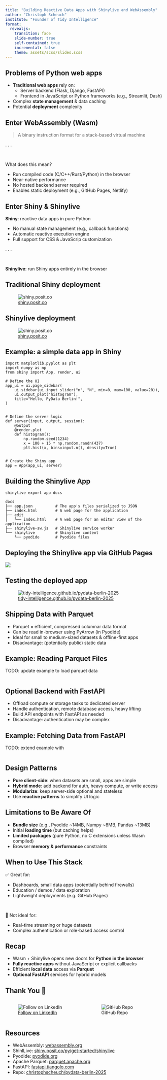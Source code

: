 ```yaml
---
title: "Building Reactive Data Apps with Shinylive and WebAssembly"
author: "Christoph Scheuch"
institute: "Founder of Tidy Intelligence"
format: 
  revealjs:
    transition: fade
    slide-number: true
    self-contained: true
    incremental: false
    theme: assets/scss/slides.scss
---
```


## Problems of Python web apps

- **Traditional web apps** rely on:
  - Server backend (Flask, Django, FastAPI)
  - Frontend in JavaScript or Python frameworks (e.g., Streamlit, Dash)
- Complex **state management** & data caching
- Potential **deployment** complexity

## Enter WebAssembly (Wasm)

> A binary instruction format for a stack-based virtual machine

. . .

<br>

What does this mean?

- Run compiled code (C/C++/Rust/Python) in the browser
- Near-native performance
- No hosted backend server required
- Enables static deployment (e.g., GitHub Pages, Netlify)

## Enter Shiny & Shinylive

**Shiny**: reactive data apps in pure Python
    
- No manual state management (e.g., callback functions)
- Automatic reactive execution engine
- Full support for CSS & JavaScrip customization

. . .

<br>

**Shinylive**: run Shiny apps entirely in the browser 

## Traditional Shiny deployment

![[shiny.posit.co](https://shiny.posit.co/py/get-started/shinylive.html)](assets/img/traditional-shiny-deployment.png)

## Shinylive deployment

![[shiny.posit.co](https://shiny.posit.co/py/get-started/shinylive.html)](assets/img/shinylive-deployment.png)

## Example: a simple data app in Shiny

```.python
import matplotlib.pyplot as plt
import numpy as np
from shiny import App, render, ui

# Define the UI
app_ui = ui.page_sidebar(
    ui.sidebar(ui.input_slider("n", "N", min=0, max=100, value=20)),
    ui.output_plot("histogram"),
    title="Hello, PyData Berlin!",
)


# Define the server logic
def server(input, output, session):
    @output
    @render.plot
    def histogram():
        np.random.seed(1234)
        x = 100 + 15 * np.random.randn(437)
        plt.hist(x, bins=input.n(), density=True)


# Create the Shiny app
app = App(app_ui, server)
```

## Building the Shinylive App

`shinylive export app docs`

```
docs
├── app.json          # The app's files serialized to JSON
├── index.html        # A web page for the application
├── edit
│   └── index.html    # A web page for an editor view of the application
├── shinylive-sw.js   # Shinylive service worker
└── shinylive         # Shinylive content
    └── pyodide       # Pyodide files
```

## Deploying the Shinylive app via GitHub Pages

![](assets/img/github-pages-deployment.png)

## Testing the deployed app

![[tidy-intelligence.github.io/pydata-berlin-2025](https://shiny.posit.co/py/get-started/shinylive.html)](assets/img/qr-code-deployed-app.png)

## Shipping Data with Parquet

- Parquet = efficient, compressed columnar data format
- Can be read in-browser using PyArrow (in Pyodide)
- Ideal for small to medium-sized datasets & offline-first apps
- Disadvantage: (potentially public) static data

## Example: Reading Parquet Files

TODO: update example to load parquet data

```python

```

## Optional Backend with FastAPI

- Offload compute or storage tasks to dedicated server
- Handle authentication, remote database access, heavy lifting
- Build API endpoints with FastAPI as needed
- Disadvantage: authentication may be complex

## Example: Fetching Data from FastAPI

TODO: extend example with 

```python

```

## Design Patterns

- **Pure client-side**: when datasets are small, apps are simple
- **Hybrid mode**: add backend for auth, heavy compute, or write access
- **Modularize**: keep server-side optional and stateless
- Use **reactive patterns** to simplify UI logic

## Limitations to Be Aware Of

- **Bundle size** (e.g., Pyodide ~14MB, Numpy ~8MB, Pandas ~13MB)
- Initial **loading time** (but caching helps)
- **Limited packages** (pure Python, no C extensions unless Wasm compiled)
- Browser **memory & performance** constraints

## When to Use This Stack

✅ Great for:

- Dashboards, small data apps (potentially behind firewalls)
- Education / demos / data exploration
- Lightweight deployments (e.g. GitHub Pages)

<br>

🚫 Not ideal for:

- Real-time streaming or huge datasets
- Complex authentication or role-based access control

## Recap

- Wasm + Shinylive opens new doors for **Python in the browser**
- **Fully reactive apps** without JavaScript or explicit callbacks
- Efficient **local data** access via **Parquet**
- **Optional FastAPI** services for hybrid models

## Thank You 🙏

:::: {.columns}

::: {.column width="50%"}
![[Follow on LinkedIn](https://www.linkedin.com/in/christophscheuch/)](assets/img/qr-code-linkedin.png)
:::

::: {.column width="50%"}
![GitHub Repo](assets/img/qr-code-repo.png)
:::

::::

## Resources

- WebAssembly: [webassembly.org](https://webassembly.org/)
- ShinlLive: [shiny.posit.co/py/get-started/shinylive](https://shiny.posit.co/py/get-started/shinylive.html)
- Pyodide: [pyodide.org](https://pyodide.org/)
- Apache Parquet: [parquet.apache.org](https://parquet.apache.org/)
- FastAPI: [fastapi.tiangolo.com](https://fastapi.tiangolo.com/)
- Repo: [christophscheuch/pydata-berlin-2025](https://www.github.com/christophscheuch/pydata-berlin-2025)
